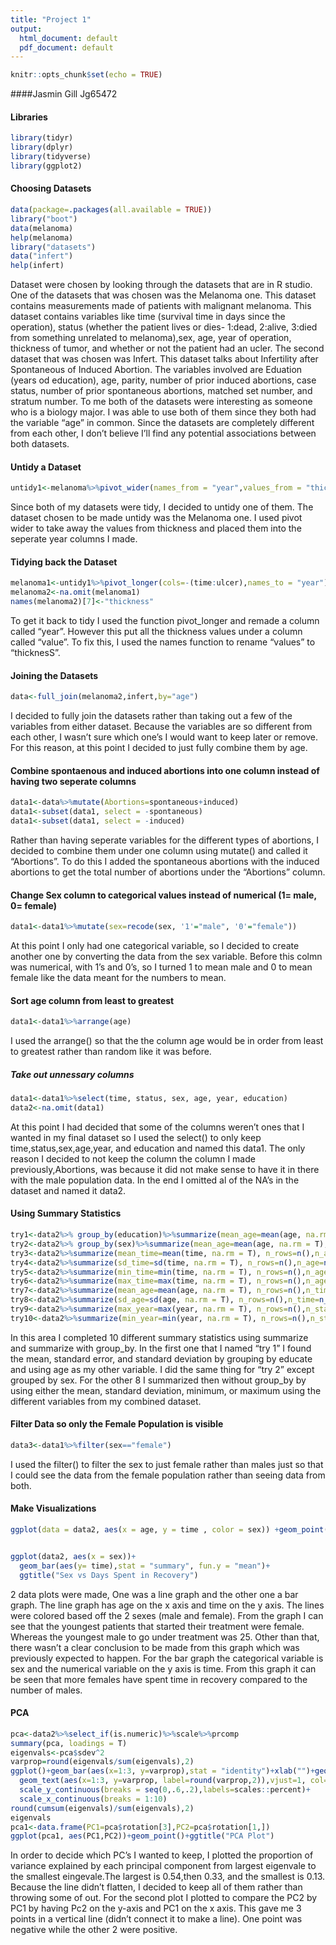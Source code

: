 ```yaml
---
title: "Project 1"
output:
  html_document: default
  pdf_document: default
---
```


```r
knitr::opts_chunk$set(echo = TRUE)
```

####Jasmin Gill Jg65472


#### Libraries
```R
library(tidyr)
library(dplyr)
library(tidyverse)
library(ggplot2)
```


#### Choosing Datasets
```R
data(package=.packages(all.available = TRUE))
library("boot")
data(melanoma)
help(melanoma)
library("datasets")
data("infert")
help(infert)
```

Dataset were chosen by looking through the datasets that are in R studio. One of the datasets that was chosen was the Melanoma one. This dataset contains measurements made of patients with malignant melanoma. This dataset contains variables like time (survival time in days since the operation), status (whether the patient lives or dies- 1:dead, 2:alive, 3:died from something unrelated to melanoma),sex, age, year of operation, thickness of tumor, and whether or not the patient had an ucler. The second dataset that was chosen was Infert. This dataset talks about Infertility after Spontaneous of Induced Abortion. The variables involved are Eduation (years od education), age, parity, number of prior induced abortions, case status, number of prior spontaneous abortions, matched set number, and stratum number. To me both of the datasets were interesting as someone who is a biology major. I was able to use both of them since they both had the variable "age" in common. Since the datasets are completely different from each other, I don't believe I'll find any potential associations between both datasets. 
 
#### Untidy a Dataset
```R
untidy1<-melanoma%>%pivot_wider(names_from = "year",values_from = "thickness")

```

Since both of my datasets were tidy, I decided to untidy one of them. The dataset chosen to be made untidy was the Melanoma one. I used pivot wider to take away the values from thickness and placed them into the seperate year columns I made. 

#### Tidying back the Dataset
```R
melanoma1<-untidy1%>%pivot_longer(cols=-(time:ulcer),names_to = "year")
melanoma2<-na.omit(melanoma1)
names(melanoma2)[7]<-"thickness"
```

To get it back to tidy I used the function pivot_longer and remade a column called "year". However this put all the thickness values under a column called "value". To fix this, I used the names function to rename "values" to "thicknesS".

#### Joining the Datasets
```R
data<-full_join(melanoma2,infert,by="age")
```

I decided to fully join the datasets rather than taking out a few of the variables from either dataset. Because the variables are so different from each other, I wasn't sure which one's I would want to keep later or remove. For this reason, at this point I decided to just fully combine them by age. 


#### Combine spontaenous and induced abortions into one column instead of having two seperate columns
```R
data1<-data%>%mutate(Abortions=spontaneous+induced)
data1<-subset(data1, select = -spontaneous)
data1<-subset(data1, select = -induced)
```

Rather than having seperate variables for the different types of abortions, I decided to combine them under one column using mutate() and called it "Abortions". To do this I added the spontaneous abortions with the induced abortions to get the total number of abortions under the "Abortions" column. 

#### Change Sex column to categorical values instead of numerical (1= male, 0= female)
```R
data1<-data1%>%mutate(sex=recode(sex, '1'="male", '0'="female"))
```

At this point I only had one categorical variable, so I decided to create another one by converting the data from the sex variable. Before this colmn was numerical, with 1's and 0's, so I turned 1 to mean male and 0 to mean female like the data meant for the numbers to mean. 

#### Sort age column from least to greatest
```R
data1<-data1%>%arrange(age)
```

I used the arrange() so that the the column age would be in order from least to greatest rather than random like it was before. 

##### Take out unnessary columns
```R
data1<-data1%>%select(time, status, sex, age, year, education)
data2<-na.omit(data1)
```

At this point I had decided that some of the columns weren't ones that I wanted in my final dataset so I used the select() to only keep time,status,sex,age,year, and education and named this data1. The only reason I decided to not keep the column the column I made previously,Abortions, was because it did not make sense to have it in there with the male population data. In the end I omitted al of the NA's in the dataset and named it data2. 

#### Using Summary Statistics
```R
try1<-data2%>% group_by(education)%>%summarize(mean_age=mean(age, na.rm = T),sd_age=sd(age, na.rm=T), n=n(),se_age=sd_age/sqrt(n))
try2<-data2%>% group_by(sex)%>%summarize(mean_age=mean(age, na.rm = T),sd_age=sd(age, na.rm=T), n=n(),se_age=sd_age/sqrt(n))
try3<-data2%>%summarize(mean_time=mean(time, na.rm = T), n_rows=n(),n_age=n_distinct(age))
try4<-data2%>%summarize(sd_time=sd(time, na.rm = T), n_rows=n(),n_age=n_distinct(age))
try5<-data2%>%summarize(min_time=min(time, na.rm = T), n_rows=n(),n_age=n_distinct(age))
try6<-data2%>%summarize(max_time=max(time, na.rm = T), n_rows=n(),n_age=n_distinct(age))
try7<-data2%>%summarize(mean_age=mean(age, na.rm = T), n_rows=n(),n_time=n_distinct(time))
try8<-data2%>%summarize(sd_age=sd(age, na.rm = T), n_rows=n(),n_time=n_distinct(time))
try9<-data2%>%summarize(max_year=max(year, na.rm = T), n_rows=n(),n_status=n_distinct(status))
try10<-data2%>%summarize(min_year=min(year, na.rm = T), n_rows=n(),n_status=n_distinct(status))
```

In this area I completed 10 different summary statistics using summarize and summarize with group_by. In the first one that I named "try 1" I found the mean, standard error, and standard deviation by grouping by educate and using age as my other variable. I did the same thing for "try 2" except grouped by sex. For the other 8 I summarized then without group_by by using either the mean, standard deviation, minimum, or maximum using the different variables from my combined dataset. 

#### Filter Data so only the Female Population is visible
```R
data3<-data1%>%filter(sex=="female")
```

I used the filter() to filter the sex to just female rather than males just so that I could see the data from the female population rather than seeing data from both. 

#### Make Visualizations
```R
ggplot(data = data2, aes(x = age, y = time , color = sex)) +geom_point() + ggtitle("Age of Patient vs Status of Patient") + geom_line() 


ggplot(data2, aes(x = sex))+
  geom_bar(aes(y= time),stat = "summary", fun.y = "mean")+
  ggtitle("Sex vs Days Spent in Recovery") 
```

2 data plots were made, One was a line graph and the other one a bar graph. The line graph has age on the x axis and time on the y axis. The lines were colored based off the 2 sexes (male and female). From the graph I can see that the youngest patients that started their treatment were female. Whereas the youngest male to go under treatment was 25. Other than that, there wasn't a clear conclusion to be made from this graph which was previously expected to happen. For the bar graph the categorical variable is sex and the numerical variable on the y axis is time. From this graph it can be seen that more females have spent time in recovery compared to the number of males.

#### PCA
```R
pca<-data2%>%select_if(is.numeric)%>%scale%>%prcomp
summary(pca, loadings = T)
eigenvals<-pca$sdev^2
varprop=round(eigenvals/sum(eigenvals),2)
ggplot()+geom_bar(aes(x=1:3, y=varprop),stat = "identity")+xlab("")+geom_path(aes(y=varprop,x=1:3))+
  geom_text(aes(x=1:3, y=varprop, label=round(varprop,2)),vjust=1, col="white",size=5)+
  scale_y_continuous(breaks = seq(0,.6,.2),labels=scales::percent)+
  scale_x_continuous(breaks = 1:10)
round(cumsum(eigenvals)/sum(eigenvals),2)
eigenvals
pca1<-data.frame(PC1=pca$rotation[3],PC2=pca$rotation[1,])
ggplot(pca1, aes(PC1,PC2))+geom_point()+ggtitle("PCA Plot")

```

In order to decide which PC's I wanted to keep, I plotted the proportion of variance explained by each principal component from largest eigenvale to the smallest eingevale.The largest is 0.54,then 0.33, and the smallest is 0.13. Because the line didn't flatten, I decided to keep all of them rather than throwing some of out. For the second plot I plotted to compare the PC2 by PC1 by having Pc2 on the y-axis and PC1 on the x axis. This gave me 3 points in a vertical line (didn't connect it to make a line). One point was negative while the other 2 were positive. 


